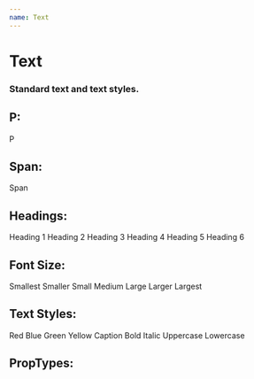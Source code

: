 ```yaml
---
name: Text
---
```




# Text
### Standard text and text styles.

## P:
<Playground>
	<Text>P</Text>
</Playground>

## Span:
<Playground>
	<Text span>Span</Text>
</Playground>

## Headings:
<Playground>
	<Text heading="1">Heading 1</Text>
	<Text heading="2">Heading 2</Text>
	<Text heading="3">Heading 3</Text>
	<Text heading="4">Heading 4</Text>
	<Text heading="5">Heading 5</Text>
	<Text heading="6">Heading 6</Text>
</Playground>

## Font Size:
<Playground>
	<Text smallest>Smallest</Text>
	<Text smaller>Smaller</Text>
	<Text small>Small</Text>
	<Text medium>Medium</Text>
	<Text large>Large</Text>
	<Text larger>Larger</Text>
	<Text largest>Largest</Text>
</Playground>

## Text Styles:
<Playground>
	<Text red>Red</Text>
	<Text blue>Blue</Text>
	<Text green>Green</Text>
	<Text yellow>Yellow</Text>
	<Text caption>Caption</Text>
	<Text bold>Bold</Text>
	<Text italic>Italic</Text>
	<Text uppercase>Uppercase</Text>
	<Text lowercase>Lowercase</Text>
</Playground>

## PropTypes:

<PropsTable of={Text} />

